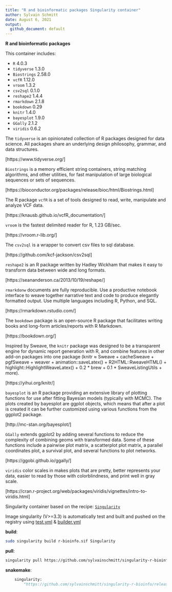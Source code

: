 ```yaml
---
title: "R and bioinformatic packages Singularity container"
author: Sylvain Schmitt
date: August 6, 2021
output:
  github_document: default
---
```


**R and bioinformatic packages**

This container includes:

* `R` 4.0.3
* `tidyverse` 1.3.0
* `Biostrings` 2.58.0
* `vcfR` 1.12.0
* `vroom` 1.3.2
* `csv2sql` 0.1.0
* `reshape2` 1.4.4
* `rmarkdown` 2.1.8
* `bookdown` 0.29
* `knitr` 1.4.0
* `bayesplot` 1.9.0
* `GGally` 2.1.2
* `viridis` 0.6.2

The `tidyverse` is an opinionated collection of R packages designed for data science. All packages share an underlying design philosophy, grammar, and data structures.

[https://www.tidyverse.org/]

`Biostrings` is a memory efficient string containers, string matching algorithms, and other utilities, for fast manipulation of large biological sequences or sets of sequences.

[https://bioconductor.org/packages/release/bioc/html/Biostrings.html]

The R package `vcfR` is a set of tools designed to read, write, manipulate and analyze VCF data.

[https://knausb.github.io/vcfR_documentation/]

`vroom` is the fastest delimited reader for R, 1.23 GB/sec.

[https://vroom.r-lib.org/]

The `csv2sql` is a wrapper to convert csv files to sql database. 

[https://github.com/kcf-jackson/csv2sql]

`reshape2` is an R package written by Hadley Wickham that makes it easy to transform data between wide and long formats.

[https://seananderson.ca/2013/10/19/reshape/]

`rmarkdonw` documents are fully reproducible. 
Use a productive notebook interface to weave together narrative text and code to produce elegantly formatted output. 
Use multiple languages including R, Python, and SQL.

[https://rmarkdown.rstudio.com/]

The `bookdown` package is an open-source R package that facilitates writing books and long-form articles/reports with R Markdown.

[https://bookdown.org/]

Inspired by Sweave, the `knitr` package was designed to be a transparent engine for dynamic report generation with R, 
and combine features in other add-on packages into one package 
(knitr ≈ Sweave + cacheSweave + pgfSweave + weaver + animation::saveLatex() + R2HTML::RweaveHTML() + highlight::HighlightWeaveLatex() + 0.2 * brew + 0.1 * SweaveListingUtils + more).

[https://yihui.org/knitr/]

`bayesplot`  is an R package providing an extensive library of plotting functions for use after fitting Bayesian models (typically with MCMC).
The plots created by bayesplot are ggplot objects, which means that after a plot is created it can be further customized using various functions from the ggplot2 package.

[http://mc-stan.org/bayesplot/]

`GGally`  extends ggplot2 by adding several functions to reduce the complexity of combining geoms with transformed data. 
Some of these functions include a pairwise plot matrix, a scatterplot plot matrix, a parallel coordinates plot, a survival plot, and several functions to plot networks.

[https://ggobi.github.io/ggally/]

`viridis`  color scales in makes plots that are pretty, better represents your data, easier to read by those with colorblindness, and print well in gray scale.

[https://cran.r-project.org/web/packages/viridis/vignettes/intro-to-viridis.html]

Singularity container based on the recipe: [`Singularity`](https://github.com/sylvainschmitt/singularity-r-bioinfo/blob/main/Singularity)

Image singularity (V>=3.3) is automatically test and built and pushed on the registry using 
[test.yml](https://github.com/sylvainschmitt/singularity-template/blob/main/.github/workflows/test.yml) &
[builder.yml](https://github.com/sylvainschmitt/singularity-template/blob/main/.github/workflows/builder.yml)



**build**:

```bash
sudo singularity build r-bioinfo.sif Singularity
```

**pull**:

```bash
singularity pull https://github.com/sylvainschmitt/singularity-r-bioinfo/releases/download/0.0.3/sylvainschmitt-singularity-r-bioinfo.latest.sif
```

**snakemake**:

```python
    singularity: 
        "https://github.com/sylvainschmitt/singularity-r-bioinfo/releases/download/0.0.3/sylvainschmitt-singularity-r-bioinfo.latest.sif"
```

